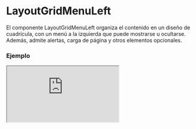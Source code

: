 # LayoutGridMenuLeft

El componente LayoutGridMenuLeft organiza el contenido en un diseño de cuadrícula, con un menú a la izquierda que puede mostrarse u ocultarse. Además, admite alertas, carga de página y otros elementos opcionales.


### Ejemplo

<Iframe minHeightIframe="30dvh" src="https://fenextjs-component-storybook.vercel.app/iframe.html?args=&id=layout-layoutgridmenuleft--index&viewMode=story" />

### Importación

Para importar el componente LayoutGridMenuLeft, se puede hacer desde fenextjs

```tsx copy
import { LayoutGridMenuLeft } from "fenextjs";
```

### Parámetros

| Parámetro | Tipo | Requerido | Default | Descripcion |
| --------- | ---- | --------- | ------- | ----------- |
| useAlertHook | boolean | no | true | Indica si se debe renderizar el componente de alerta (AlertHook). |
| alertHookProps | AlertHookProps | no | \{\} | Propiedades para configurar el AlertHook. |
| loader | boolean | no | false | Indica si la página está en estado de carga, mostrando un indicador de carga. |
| menuLeft | ReactNode | no | undefined | Contenido que se renderiza en el menú izquierdo del layout. |
| menuLeftActive | boolean | no | true | Indica si el menú izquierdo está activo. |
| menuLeftMovilActive | boolean | no | false | Indica si el menú izquierdo está activo en dispositivos móviles. |
| useHeaderButtonMenu | boolean | no | false | Permite mostrar un botón en el encabezado para alternar el menú. |
| usePageProgress | boolean | no | true | Habilita una barra de progreso de la página. |
| target | string | no | 'fenext-btn-menu-checkbox' | El objetivo del botón en el menú. |
| className | string | no | '' | Clase CSS para el componente principal. |
| classNameMenuLeft | string | no | '' | Clase CSS para el menú izquierdo. |
| classNameMenuLeftContent | string | no | '' | Clase CSS para el contenido del menú izquierdo. |
| classNameChildren | string | no | '' | Clase CSS para el contenedor de los hijos del componente. |

### Storybook

Para ver el storybook del componente lo puede hacer con este [link](https://fenextjs-component-storybook.vercel.app/?path=/story/layout-layoutgridmenuleft--index)

### Usos

- Uso básico

```tsx copy
<LayoutGridMenuLeft />
```

- Con menú personalizado

```tsx copy
<LayoutGridMenuLeft menuLeft={<CustomMenu />} />
```

- Con estado de carga

```tsx copy
<LayoutGridMenuLeft loader={true} />
```


